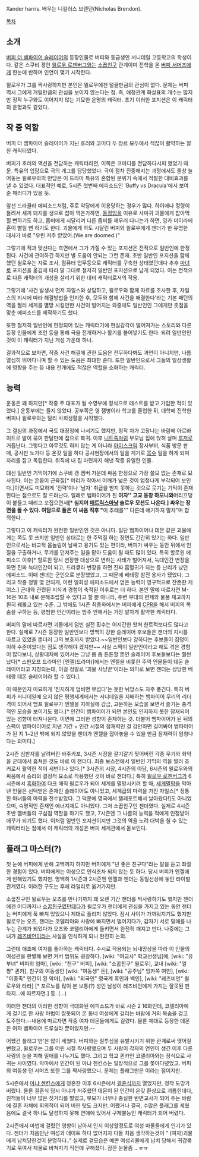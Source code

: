 Xander harris. 배우는 니컬러스 브렌던(Nicholas Brendon).

[[목차]]
== 소개 ==
[[버피 더 뱀파이어 슬레이어]]의 등장인물로 버피와 동급생인 서니데일 고등학교의 학생이다. 같은 스쿠비 갱인 [[윌로우 로젠버그]]와는 [[소꿉친구]] 관계이며 전학을 온 [[버피 서머즈]]에게 한눈에 반하며 인연이 맺기 시작한다.

윌로우가 그를 짝사랑하지만 본인은 윌로우에겐 털끝만큼의 관심이 없다. 문제는 버피 역시 그에게 개털만큼의 관심을 보이지 않는다는 점. 즉, 애정관계 화살표의 개수는 많지만 정작 누구와도 이어지지 않는 기묘한 운명의 캐릭터. 초기 이러한 포지션은 이 캐릭터의 운명과도 같았다.

== 작 중 역할 ==
버피 더 뱀파이어 슬레이어가 지닌 호러와 코미디 두 장르 모두에서 적잖이 활약하는 알찬 캐릭터였다.

버피가 호러와 액션을 전담하는 캐릭터라면, 이쪽은 코미디를 전담하다시피 했었기 때문. 특유의 입담으로 극의 개그를 담당했었다. 극이 점차 진중해지는 과정에서도 줄창 늘어놓는 윌로우와의 만담은 이 드라마 특유의 혼합된 분위기 속에서 적절한 대비효과를 낼 수 있었다. 대표적인 예로, 5시즌 첫번째 에피소드인 'Buffy vs Dracula'에서 보여준 패러디가 있을 듯.

앞선 드라큘라 에피소드처럼, 주로 악당에게 이용당하는 경우가 많다. 하이에나 정령이 들려서 새끼 돼지를 생으로 잡아 먹은가하면, [[동정]]임을 이유로 사마귀 괴물에게 잡아먹힐 뻔하기도 하고, 좀비에게 시달리며 다른 좀비를 깨우러 다니는가 하면, 잉카 미이라에 혼이 빨릴 뻔 하기도 한다. 괴물에게 하도 시달린 버피와 윌로우에게 잰더가 한 유명한 대사가 바로 "우린 저주 받았어.(We are doomed.)"

그렇기에 적과 맞선다는 측면에서 그가 가질 수 있는 포지션은 전적으로 일반인에 한정된다. 사건에 관여하긴 하지만 별 도움이 안되는 그런 존재. 초반 일반인 포지션을 함께 했던 윌로우는 자료 조사, 컴퓨터 업무등으로 캐릭터를 구축한 상태였던데다 추후 [[마녀]]로 포지션을 옮김에 따라 말 그대로 철저히 일반인 포지션으로 남게 되었다. 이는 전적으로 다른 캐릭터의 개성을 살리기 위한 대비 캐릭터로서의 작용.

그렇기에 '사건 발생시 먼저 자일스와 상담하고, 윌로우와 함께 자료를 조사한 후, 자일스의 지시에 따라 해결방법을 인지한 후, 모두와 함께 사건을 해결한다'라는 기본 패턴의 역을 찔러 세계를 멸망 시킬만한 사건이 벌어지는 와중에도 일반인인 그에게만 촛점을 맞춘 에피소드를 제작하기도 했다.

또한 철저히 일반인에 한정되어 있는 캐릭터기에 현실감각이 떨어져가는 스토리와 다른 등장 인물에게 조언 등을 통해 극을 전개하거나 활기를 불어넣기도 한다. 되려 일반인인 것이 이 캐릭터가 지닌 개성 가운데 하나.

결과적으로 보자면, 작중 사건 해결에 관한 도움은 전무하다봐도 과언이 아니지만, 나름 열심히 뛰어다니며 할 수 있는 도움은 최대한 준다. 또한 일반인으로서 그들의 일상생활에 영향을 주는 등 내용 전개에도 적잖은 역할을 소화하는 캐릭터.

== 능력 ==
운동은 꽤 하지만[* 작중 주 대표가 될 수영부에 정식으로 테스트를 받고 가입한 적이 있었다.] 운동부에는 들지 않았다. 공부쪽은 영 잼병이라 학교를 졸업한 뒤, 대학에 진학한 버피나 윌로우와는 달리 사회생활을 시작했다.

그 결심의 과정에서 국토 대장정에 나서기도 했지만, 정작 차가 고장나는 바람에 아르바이트로 발이 묶여 한달만에 집으로 복귀. 이후 [[니트]]족처럼 부모님 집에 얹혀 살며 [[루저]]로 거듭난다. 그렇다고 아무것도 하지 않는 게 아니라 [[아이스크림]] 장사부터, 식품 방문 판매, 공사판 노가다 등 온갖 일을 하다 공사현장에서의 일을 계기로 [[목수]] 일을 하게 되며 자리를 잡고 독립한다. 취직에 내 집 마련까지 해낸 작중 유일한 인물.

대신 일반인 기믹이기에 스쿠비 갱 멤버 가운데 싸움 한정으로 가장 쓸모 없는 존재로 묘사된다. 이는 온몸이 근육질[* 머리가 작아서 어깨가 넓은 것이 엄청나게 부각되어 보인다.]이면서도 미묘하게 '전력'이나 '남자' 취급을 받지 못하는 것으로 웃기는 기믹이 존재한다는 점으로도 잘 드러난다. 일례로 뱀파이어가 된 '''여자'' 고교 동창 하모니와 '''머리끄댕이 붙들고 때리고 꼬집으면서'''[* 심지어 [[매트릭스]]마냥 슬로우 모션도 나온다.] 싸우는 장면을 들 수 있다. 여담으로 둘은 이 싸움 직후 "'''이 추태를''' 다른데 얘기하지 말자"며 합의한다...

그렇다고 이 캐릭터가 완전한 일반인인 것은 아니다. 일단 뱀파이어나 데몬 같은 괴물에게는 쪽도 못 쓰지만 일반인 상대로는 한 주먹질 하는 장면도 간간히 있기는 하다. 일반인으로서는 비교적 몸놀림이 날쌔고 용기도 있는 편이라, 버피가 싸우는 동안 뒤에서 인질을 구출하거나, 무기를 던져주는 일을 맡아 도움이 될 때도 많이 있다. 특히 할로윈 에피소드 이후[* 할로윈 당시 변장한 대상으로 변하는 사태가 벌어져서, 늑대인간 변장을 하면 진짜 늑대인간이 되고, 드라큐라 변장을 하면 진짜 흡혈귀가 되는 등 난리가 났던 에피소드. 이때 잰더는 군인으로 분장했었고, 그 때문에 베테랑 참전 용사가 됐었다. 그리고 작중 정말 몇 안되게, 이런 일회성 에피소드에서 얻은 능력이 영구적으로 잔존한 케이스.]  군대와 관련된 지식과 경험이 축적된 이후로는 더 하다. 본인 말에 따르자면 M-16은 10초 내로 분해조립할 수 있다고 할 뿐 아니라, 주변 부대의 편제와 물품 재고까지 훤히 꿰뚫고 있는 수준. 그 밖에도 1시즌 최종화에서는 버피에게 [[CPR]]을 해서 버피의 목숨을 구하는 등, 평범한 인간이라는 범주 안에서는 가장 알차게 활약한 케릭터다.

버피의 말에 따르자면 괴물에게 덤빈 실전 횟수는 어지간한 왓쳐 한트럭보다도 많다고 한다. 실제로 7시즌 등장한 일반인보다 명백히 강한 슬레이어 후보들은 잰더의 지시를 따르고 있었을 뿐더러 그의 보호까지 받았다.~~일반인보다 강하다는 후보들이 짐덩이 이하 수준이었다는 점도 생각해야 겠지만~~ 사실 스펙이 일반인이라고 해도 겪은 경험이 많다보니, 상황대처에 있어서는 그냥 몸 좀 튼튼할 뿐인 슬레이어 후보들보다는 훨씬 났다[* 스핀오프 드라마인 [엔젤(드라마)]에서는 엔젤을 비롯한 주역 인물들이 데몬 슬레이어라고 지칭되는데, 이걸 정말로 '괴물 사냥꾼'이라는 의미로 보면 잰더는 상당한 베테랑 데몬 슬레이어라 할 수 있다.].

이 때문인지 미묘하게 '진지하게 덤비면 무섭다'는 듯한 뉘앙스도 자주 풍긴다. 특히 버피가 서니데일에 오지 않은 평행세계에서는 서니데일을 지배하는 뱀파이어 무리의 리더격이 되어서 뱀프 윌로우가 엔젤을 지하실에 감금, 고문하는 모습을 보면서 즐기는 충격적인 모습을 보이기도 했다.[* 인간이 뱀파이어가 되면 본인도 인지하지 못한 잠재되어 있는 성향이 터져나온다. 이면에 그러한 성향이 존재하는 것. 더불어 뱀파이어가 된 뒤의 스펙이 뱀파이이어로 지낸 기간 + 인간 시절의 잠재력인 걸 감안하면 길어봐야 뱀파이어가 된 지 1~2년 밖에 되지 않았을 잰더가 엔젤을 잡아놓을 수 있을 만큼 잠재력이 엄청나다는 의미다.]

2시즌 심판자를 날려버린 바주카포, 3시즌 시장을 갈기갈기 찢어버린 각종 무기와 화약을 군대에서 훔쳐온 것도 바로 이 잰더다. 최종 보스전에서 일반인 기믹의 역을 찔러 조커로서 활약한 적이 세번이나 있다.[* 3시즌의 시장, 4시즌의 아담, 6시즌의 윌로우와의 싸움에서 승리의 결정적 요소로 작용했던 것이 바로 잰더다.]
특히 [[윌로우 로젠버그]]가 6시즌에서 [[흑화]]하여 다크 매직 윌로우가 되어 세계를 멸망시키려 할 때, [[세계멸망]]을 막아낸 인물은 선택받은 존재인 슬레이어도 아니었고, 세계급의 마력을 가진 자일스[* 정통한 마녀들의 마력을 전수받았다. 그 덕분에 영국에서 텔레포트해서 날아왔다!]도 아니었으며, 숙명적인 존재인 에너지체도 아니었다. 그저 소꿉친구인 잰더였다. 실제로 4시즌 초반 멤버들의 구심점 역할을 하기도 했고, 7시즌엔 그 나름의 능력을 적에게 인정받아 애꾸가 되기도 했다.
이처럼 일반인 포지션이지만 그것의 역을 노려 대박을 칠 수 있는 캐릭터라는 점에서 이 캐릭터의 개성은 버피 세계관에서 돋보인다.

== 플래그 마스터(?) ==
첫 눈에 버피에게 반해 고백까지 하지만 버피에게 "넌 좋은 친구다"라는 말을 듣고 좌절한 경험이 있다. 버피에게는 이성으로 인식조차 되지 않는 듯 하다. 당시 버피가 엔젤에게 반해있기도 했지만. 명백히 1시즌과 2시즌엔 엔젤과 잰더는 동일선상에 놓인 라이벌 관계였다. 이러한 구도는 후에 라일리로 옮겨가지만.

소꿉친구인 윌로우는 오즈를 만나기까지 꽤 오랜 기간 잰더를 짝사랑하기도 했지만 잰더에겐 어디까지나 [[소꿉친구]]였던데다가 윌로우가 잰더에게 관심을 가지고 있는 동안 잰더는 버피에게 푹 빠져 있었으니 제대로 풀리지 않았다. 잠시 사이가 가까워지기도 했지만 윌로우는 오즈, 잰더는 코델리아와 사랑에 빠지면서 멀어지다가, 갑자기 서로 밀애를 나누는 관계가 되었다가 오즈와 코델리아에게 들키면서 완전히 깨지고 만다. 나중에는 그녀가 [[레즈비언]]이라는 사실을 인식하게 되니 완전히 논외.

그런데 애초에 여자를 좋아하는 캐릭터다. 수시로 작용되는 뇌내망상을 따라 이 인물의 여성관을 판별해 보면 커버 범위도 굉장하다. [wiki: "여교사" 학교선생님]에, [wiki: "유부녀" 버피의 엄마], [wiki: "친구" 버피], [wiki: "소꿉친구" 윌로우], 교내 [wiki: "얼짱" 퀸카], 친구의 여동생인 [wiki: "여동생" 돈], [wiki: "공주님" 잉카쪽 여인], [wiki: "이종족" 인간이 된 악마], [wiki: "외국인" 영국계 흑인과 백인], [wiki: "레즈비언" 윌로우와 타라] [* 포르노를 많이 본 보통(?) 성인 남성이 레즈비언에게 가지는 잘못된 판타지...에 따르자면.] 등. (...)

이러한 잰더의 이러한 성향이 극대화된 에피소드가 바로 시즌 2 16화인데, 코델리아에게 걸기로 한 사랑 마법이 잘못되어 온 동네 여성에게 걸리는 바람에 거의 목숨을 걸고 도주한다.--내용에 따르자면 작중 여자 데몬들에게도 걸렸다. 물론 제대로 등장한 데몬은 여자 뱀파이어 드루실라 뿐이었지만.--

어쨌건 플래그'만'은 많이 세웠다. 버피와는 질투심을 유발시키기 위한 관계로써 맺어질 뻔했고, 윌로우는 그를 어린 시절 짝사랑했으며 두 사람이 각자의 연인이 생긴 이후 다른 사람의 눈을 피해 밀애를 나누기도 했다. 그리고 학교 퀸카인 코델리아와는 정식으로 사귀는 사이였다. 악마에서 인간이 된 아냐 젠킨스는 일방적으로 그를 쫓아다녔었고. 버피의 여동생 던 서머즈 또한 그를 짝사랑했으니. 문제는 플래그만은 이라는 점이지만.

5시즌에서 [[아냐 젠킨스]]에게 청혼한 이후 6시즌에서 [[결혼식]]까지 열었지만, 정작 도망가 버렸다. 물론 결혼식 당시 아냐가 저주했던 데몬이 된 인간이 온갖 환상으로 괴롭힌데다, 친척들이 너무 많은 짓거리를 벌였고, 부모가 너무나 충실한 반면교사가 되어 주는 바람에 결혼 자체에 회의적이 되어 버린 탓도 크지만. 어쨌거나 결국, 수많은 플래그를 세웠음에도 결국 하나도 달성하지 못해 연애에 있어서 구제불능인 캐릭터가 되어 버렸다.

2시즌에서 마법에 걸렸던 영향이 남아서 인지 이상할정도로 여성 마물들에게 인기가 있다. 젠더가 처음만난 여성과 데이트 하다 없어지자 다들 처음 생각하는것이 " (여자)괴물에게 납치당한것이 분명하다.." 실제로 겉모습은 예쁜 여성괴물에게 납치 당해서 귀갑묶기로 묶여서 제물로 바쳐지기 직전에 구해졌다. 잠깐 눈물좀 .. ㅠㅠ 

